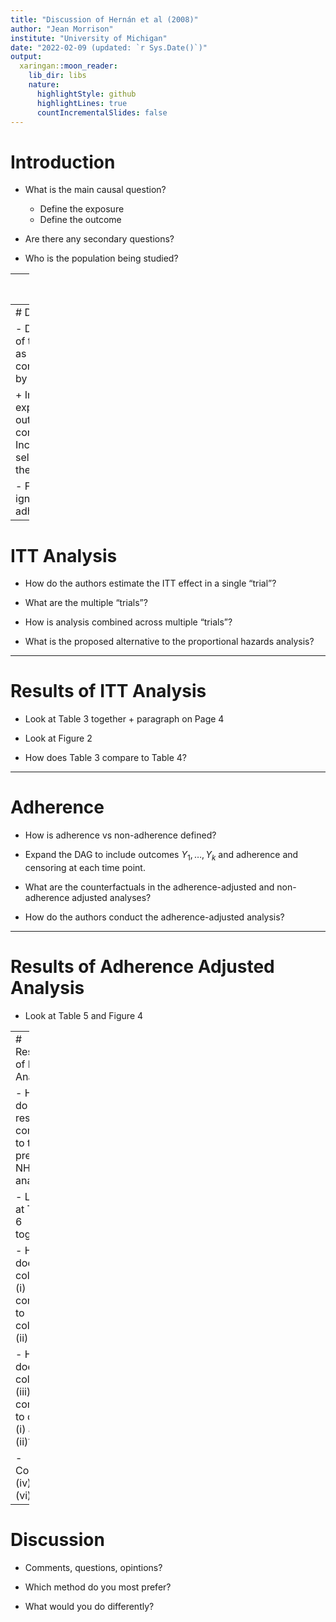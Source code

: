```yaml
---
title: "Discussion of Hernán et al (2008)"
author: "Jean Morrison"
institute: "University of Michigan"
date: "2022-02-09 (updated: `r Sys.Date()`)"
output:
  xaringan::moon_reader:
    lib_dir: libs
    nature:
      highlightStyle: github
      highlightLines: true
      countIncrementalSlides: false
---
```

# Introduction

- What is the main causal question?
  - Define the exposure
  - Define the outcome

- Are there any secondary questions?

- Who is the population being studied?

---
# Study Design

- What is the structure of the NHS study?

- Who is included, who is excluded and why?

---
# DAG

- Draw a DAG of the problem as conceptualized by the authors. 

  + Include exposure, outcome, confounders
  + Include selection into the trial
  
- For now, ignore adherence.
  
---
# ITT Analysis

- How do the authors estimate the ITT effect in a single "trial"?

- What are the multiple "trials"?

- How is analysis combined across multiple "trials"?

- What is the proposed alternative to the proportional hazards analysis?

---

# Results of ITT Analysis

- Look at Table 3 together + paragraph  on Page 4

- Look at Figure 2

- How does Table 3 compare to Table 4?

---

# Adherence

- How is adherence vs non-adherence defined?

- Expand the DAG to include outcomes $Y_1, \dots, Y_k$ and adherence and censoring at each time point. 

- What are the counterfactuals in the adherence-adjusted and non-adherence adjusted analyses?

- How do the authors conduct the adherence-adjusted analysis?



---

# Results of Adherence Adjusted Analysis 

- Look at Table 5 and Figure 4

---
# Results of ITT Analysis

- How do the results compare to the previous NHS analysis?

- Look at Table 6 together

- How does column (i) compare to column (ii)

- How does column (iii) compare to cols (i) and (ii)?

- Columns (iv), (v), (vi)

---
# Discussion

- Comments, questions, opintions?

- Which method do you most prefer?

- What would you do differently?



$\newcommand{\ci}{\perp\!\!\!\perp}$

